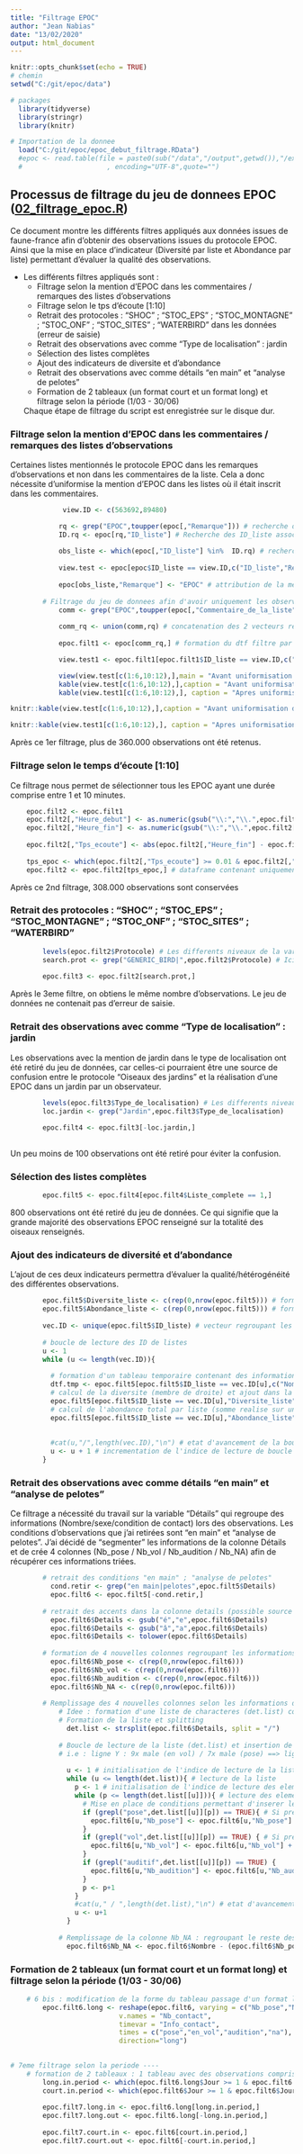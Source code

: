 ```yaml
---
title: "Filtrage EPOC"
author: "Jean Nabias"
date: "13/02/2020"
output: html_document
---
```


```r
knitr::opts_chunk$set(echo = TRUE)
# chemin
setwd("C:/git/epoc/data")

# packages
  library(tidyverse)
  library(stringr)
  library(knitr)

# Importation de la donnee
  load("C:/git/epoc/epoc_debut_filtrage.RData")
  #epoc <- read.table(file = paste0(sub("/data","/output",getwd()),"/export_2017_2019.txt"),header=T,sep="\t", dec=","
  #                     , encoding="UTF-8",quote="")

```

## Processus de filtrage du jeu de donnees EPOC (<u>02_filtrage_epoc.R</u>)

  Ce document montre les différents filtres appliqués aux données issues de faune-france afin d'obtenir des observations issues du protocole EPOC. Ainsi que la mise en place d'indicateur (Diversité par liste et Abondance par liste) permettant d'évaluer la qualité des observations.

* Les différents filtres appliqués sont :
    + Filtrage selon la mention d'EPOC dans les commentaires / remarques des listes d'observations
    + Filtrage selon le tps d'écoute [1:10]
    + Retrait des protocoles : "SHOC" ; "STOC_EPS" ; "STOC_MONTAGNE" ; "STOC_ONF" ; "STOC_SITES" ; "WATERBIRD" dans les données (erreur de saisie)
    + Retrait des observations avec comme "Type de localisation" : jardin
    + Sélection des listes complètes
    + Ajout des indicateurs de diversite et d'abondance
    + Retrait des observations avec comme détails "en main" et "analyse de pelotes"
    + Formation de 2 tableaux (un format court et un format long) et filtrage selon la période (1/03 - 30/06)

  Chaque étape de filtrage du script est enregistrée sur le disque dur.

### Filtrage selon la mention d'EPOC dans les commentaires / remarques des listes d'observations

  Certaines listes mentionnés le protocole EPOC dans les remarques d'observations et non dans les commentaires de la liste. Cela a donc nécessite d'uniformise la mention d'EPOC dans les listes où il était inscrit dans les commentaires.


```r
             view.ID <- c(563692,89480)

            rq <- grep("EPOC",toupper(epoc[,"Remarque"])) # recherche de la mention epoc (ecrit sous differentes manieres dans la colonne "Remarque")
            ID.rq <- epoc[rq,"ID_liste"] # Recherche des ID_liste associe
            
            obs_liste <- which(epoc[,"ID_liste"] %in%  ID.rq) # recherche de toutes les lignes avec un ID_liste contenu dans ID.rq
            
            view.test <- epoc[epoc$ID_liste == view.ID,c("ID_liste","Remarque","Commentaire_de_la_liste")]
            
            epoc[obs_liste,"Remarque"] <- "EPOC" # attribution de la mention EPOC aux observations
            
        # Filtrage du jeu de donnees afin d'avoir uniquement les observations ou la mention epoc est integrer
            comm <- grep("EPOC",toupper(epoc[,"Commentaire_de_la_liste"])) # detection des lignes contenant la mention epoc dans la colonne commentaire
            
            comm_rq <- union(comm,rq) # concatenation des 2 vecteurs renseignant les positions sans prendre en compte les doublons
          
            epoc.filt1 <- epoc[comm_rq,] # formation du dtf filtre par le mentionnement du protocole epoc dans commmentaire/remarque

            view.test1 <- epoc.filt1[epoc.filt1$ID_liste == view.ID,c("ID_liste","Remarque","Commentaire_de_la_liste")]

            view(view.test[c(1:6,10:12),],main = "Avant uniformisation de Remarque")
            kable(view.test[c(1:6,10:12),],caption = "Avant uniformisation de Remarque",align = "c") 
            kable(view.test1[c(1:6,10:12),], caption = "Apres uniformisation de Remarque",align = "c")
```

```r
knitr::kable(view.test[c(1:6,10:12),],caption = "Avant uniformisation de Remarque",align = "c")

```

```r
knitr::kable(view.test1[c(1:6,10:12),], caption = "Apres uniformisation de Remarque",align = "c")

```


  Après ce 1er filtrage, plus de 360.000 observations ont été retenus.

### Filtrage selon le temps d'écoute [1:10]
  Ce filtrage nous permet de sélectionner tous les EPOC ayant une durée comprise entre 1 et 10  minutes.


```r
    epoc.filt2 <- epoc.filt1
    epoc.filt2[,"Heure_debut"] <- as.numeric(gsub("\\:","\\.",epoc.filt2[,"Heure_debut"]))
    epoc.filt2[,"Heure_fin"] <- as.numeric(gsub("\\:","\\.",epoc.filt2[,"Heure_fin"]))
    
    epoc.filt2[,"Tps_ecoute"] <- abs(epoc.filt2[,"Heure_fin"] - epoc.filt2[,"Heure_debut"]) # valeur absolue 
    
    tps_epoc <- which(epoc.filt2[,"Tps_ecoute"] >= 0.01 & epoc.filt2[,"Tps_ecoute"] <= 0.10)
    epoc.filt2 <- epoc.filt2[tps_epoc,] # dataframe contenant uniquement les observations de 5 a 8 minutes

```

  Après ce 2nd filtrage, 308.000 observations sont conservées
  
### Retrait des protocoles : "SHOC" ; "STOC_EPS" ; "STOC_MONTAGNE" ; "STOC_ONF" ; "STOC_SITES" ; "WATERBIRD"

```r
        levels(epoc.filt2$Protocole) # Les differents niveaux de la variable Protocole
        search.prot <- grep("GENERIC_BIRD|",epoc.filt2$Protocole) # Ici, length(search.prot) == nrow(epoc.filt2) ==> toutes les observations suivent le protocole "GENERIC_BIRD" ou ""
        
        epoc.filt3 <- epoc.filt2[search.prot,]
```

  Après le 3eme filtre, on obtiens le même nombre d'observations. Le jeu de données ne contenait pas d'erreur de saisie.
  
### Retrait des observations avec comme "Type de localisation" : jardin
  Les observations avec la mention de jardin dans le type de localisation ont été retiré du jeu de données, car celles-ci pourraient être une source de confusion entre le protocole "Oiseaux des jardins" et la réalisation d'une EPOC dans un jardin par un observateur.
  
```r
        levels(epoc.filt3$Type_de_localisation) # Les differents niveaux de la variable Type_de_localisation
        loc.jardin <- grep("Jardin",epoc.filt3$Type_de_localisation)
        
        epoc.filt4 <- epoc.filt3[-loc.jardin,]
        
```
  Un peu moins de 100 observations ont été retiré pour éviter la confusion.
  
### Sélection des listes complètes

```r
        epoc.filt5 <- epoc.filt4[epoc.filt4$Liste_complete == 1,]
```
  800 observations ont été retiré du jeu de données. Ce qui signifie que la grande majorité des observations EPOC renseigné sur la totalité des oiseaux renseignés.
  
### Ajout des indicateurs de diversité et d'abondance
  L'ajout de ces deux indicateurs permettra d'évaluer la qualité/hétérogénéité des différentes observations.

```r
        epoc.filt5$Diversite_liste <- c(rep(0,nrow(epoc.filt5))) # formation d'une nouvelle colonne Diversite_liste (= nb d'espece specifique observe dans chaque liste)
        epoc.filt5$Abondance_liste <- c(rep(0,nrow(epoc.filt5))) # formation d'une nouvelle colonne Abondance_liste (= total du comptage de chaque liste)
        
        vec.ID <- unique(epoc.filt5$ID_liste) # vecteur regroupant les ID de listes
        
        # boucle de lecture des ID de listes 
        u <- 1
        while (u <= length(vec.ID)){
          
          # formation d'un tableau temporaire contenant des informations sur les identifiants de liste et les differentes especes
          dtf.tmp <- epoc.filt5[epoc.filt5$ID_liste == vec.ID[u],c("Nom_espece","ID_liste","Nombre")]       
          # calcul de la diversite (membre de droite) et ajout dans la colonne Diversite_liste pour toutes les lignes ayant un ID_liste identique 
          epoc.filt5[epoc.filt5$ID_liste == vec.ID[u],"Diversite_liste"] <- length(unique(dtf.tmp$Nom_espece)) 
          # calcul de l'abondance total par liste (somme realise sur un dtf temporaire regroupant toutes les observations d'une liste a la fois)
          epoc.filt5[epoc.filt5$ID_liste == vec.ID[u],"Abondance_liste"] <- sum(dtf.tmp$Nombre)
          
          
          #cat(u,"/",length(vec.ID),"\n") # etat d'avancement de la boucle
          u <- u + 1 # incrementation de l'indice de lecture de boucle
        }
```

### Retrait des observations avec comme détails "en main" et "analyse de pelotes"
  Ce filtrage a nécessité du travail sur la variable "Détails" qui regroupe des informations (Nombre/sexe/condition de contact) lors des observations. Les conditions d'observations que j'ai retirées sont "en main" et "analyse de pelotes".
  J'ai décidé de "segmenter" les informations de la colonne Détails et de crée 4 colonnes (Nb_pose / Nb_vol / Nb_audition / Nb_NA) afin de récupérer ces informations triées.
  
```r
        # retrait des conditions "en main" ; "analyse de pelotes"
          cond.retir <- grep("en main|pelotes",epoc.filt5$Details)
          epoc.filt6 <- epoc.filt5[-cond.retir,]
          
        # retrait des accents dans la colonne details (possible source de pb lors du grep)
          epoc.filt6$Details <- gsub("é","e",epoc.filt6$Details)
          epoc.filt6$Details <- gsub("â","a",epoc.filt6$Details)
          epoc.filt6$Details <- tolower(epoc.filt6$Details)
          
        # formation de 4 nouvelles colonnes regroupant les informations de la colonne "Details"
          epoc.filt6$Nb_pose <- c(rep(0,nrow(epoc.filt6)))
          epoc.filt6$Nb_vol <- c(rep(0,nrow(epoc.filt6)))
          epoc.filt6$Nb_audition <- c(rep(0,nrow(epoc.filt6)))
          epoc.filt6$Nb_NA <- c(rep(0,nrow(epoc.filt6)))
          
        # Remplissage des 4 nouvelles colonnes selon les informations de details
            # Idee : formation d'une liste de characteres (det.list) contenant les informations de details en incluant une separation a chaque "/"
            # Formation de la liste et splitting
              det.list <- strsplit(epoc.filt6$Details, split = "/")
              
            # Boucle de lecture de la liste (det.list) et insertion de la donnees dans la colonne correspondante
            # i.e : ligne Y : 9x male (en vol) / 7x male (pose) ==> ligne Y : 9 (dans $Nb_vol) ; 7 (dans $Nb_pose)
              
              u <- 1 # initialisation de l'indice de lecture de la liste
              while (u <= length(det.list)){ # lecture de la liste
                p <- 1 # initialisation de l'indice de lecture des elements au sein de la liste
                while (p <= length(det.list[[u]])){ # lecture des elements au sein de la liste
                  # Mise en place de conditions permettant d'inserer les donnees numeriques dans les bonnes colonnes
                  if (grepl("pose",det.list[[u]][p]) == TRUE){ # Si presence de la mention (pose)
                    epoc.filt6[u,"Nb_pose"] <- epoc.filt6[u,"Nb_pose"] + as.numeric(gsub("([0-9]+).*$", "\\1", det.list[[u]][p])) # ajout de la valeur numerique dans la colonne Nb_pose
                  }
                  if (grepl("vol",det.list[[u]][p]) == TRUE) { # Si presence de la mention (en vol)
                    epoc.filt6[u,"Nb_vol"] <- epoc.filt6[u,"Nb_vol"] + as.numeric(gsub("([0-9]+).*$", "\\1", det.list[[u]][p])) # ajout de la valeur numerique dans la colonne Nb_vol
                  }
                  if (grepl("auditif",det.list[[u]][p]) == TRUE) {
                    epoc.filt6[u,"Nb_audition"] <- epoc.filt6[u,"Nb_audition"] + as.numeric(gsub("([0-9]+).*$", "\\1", det.list[[u]][p]))
                  }
                  p <- p+1 
                }
                #cat(u," / ",length(det.list),"\n") # etat d'avancement de la boucle
                u <- u+1
              }
              
            # Remplissage de la colonne Nb_NA : regroupant le reste des informations de comptage non renseigne dans la colonne details
              epoc.filt6$Nb_NA <- epoc.filt6$Nombre - (epoc.filt6$Nb_pose + epoc.filt6$Nb_vol + epoc.filt6$Nb_audition)

```

### Formation de 2 tableaux (un format court et un format long) et filtrage selon la période (1/03 - 30/06)

```r
    # 6 bis : modification de la forme du tableau passage d'un format large a un format long ----
        epoc.filt6.long <- reshape(epoc.filt6, varying = c("Nb_pose","Nb_vol","Nb_audition","Nb_NA"),
                           v.names = "Nb_contact",
                           timevar = "Info_contact",
                           times = c("pose","en_vol","audition","na"),
                           direction="long")
    

# 7eme filtrage selon la periode ----
    # formation de 2 tableaux : 1 tableau avec des observations comprises entre le 1/03-30/06 et 1 tableau avec les observations en-dehors de cette periode
        long.in.period <- which(epoc.filt6.long$Jour >= 1 & epoc.filt6.long$Jour <= 31 & epoc.filt6.long$Mois >= 3 & epoc.filt6.long$Mois <= 6)
        court.in.period <- which(epoc.filt6$Jour >= 1 & epoc.filt6$Jour <= 31 & epoc.filt6$Mois >= 3 & epoc.filt6$Mois <= 6)
      
        epoc.filt7.long.in <- epoc.filt6.long[long.in.period,]
        epoc.filt7.long.out <- epoc.filt6.long[-long.in.period,]
        
        epoc.filt7.court.in <- epoc.filt6[court.in.period,]
        epoc.filt7.court.out <- epoc.filt6[-court.in.period,]

```

